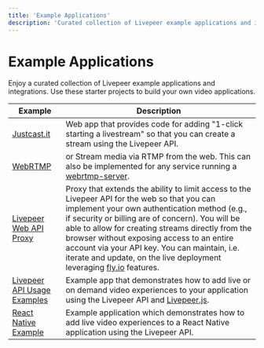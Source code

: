 ```yaml
---
title: 'Example Applications'
description: 'Curated collection of Livepeer example applications and integrations'
---
```


# Example Applications

Enjoy a curated collection of Livepeer example applications and integrations. Use these starter projects to build your own video applications.

| Example                                                                        | Description                                                                                                                                                                                                                                                                                                                                                                                                                                     |
| ------------------------------------------------------------------------------ | ----------------------------------------------------------------------------------------------------------------------------------------------------------------------------------------------------------------------------------------------------------------------------------------------------------------------------------------------------------------------------------------------------------------------------------------------- |
| [Justcast.it](https://github.com/victorges/justcast.it)                        | Web app that provides code for adding "1-click starting a livestream" so that you can create a stream using the Livepeer API.                                                                                                                                                                                                                                                                                                                   |
| [WebRTMP](https://github.com/livepeer/webrtmp-sdk)                             | or Stream media via RTMP from the web. This can also be implemented for any service running a [webrtmp-server](https://github.com/livepeer/webrtmp-sdk).                                                                                                                                                                                                                                                                                        |
| [Livepeer Web API Proxy](https://github.com/victorges/livepeer-web-api-proxy)  | Proxy that extends the ability to limit access to the Livepeer API for the web so that you can implement your own authentication method (e.g., if security or billing are of concern). You will be able to allow for creating streams directly from the browser without exposing access to an entire account via your API key. You can maintain, i.e. iterate and update, on the live deployment leveraging [fly.io](https://fly.io/) features. |
| [Livepeer API Usage Examples](https://github.com/livepeer/studio-sample-app)   | Example app that demonstrates how to add live or on demand video experiences to your application using the Livepeer API and [Livepeer.js](https://livepeerjs.org/).                                                                                                                                                                                                                                                                             |
| [React Native Example](https://github.com/livepeer/livepeer-demo-react-native) | Example application which demonstrates how to add live video experiences to a React Native application using the Livepeer API.                                                                                                                                                                                                                                                                                                                  |
